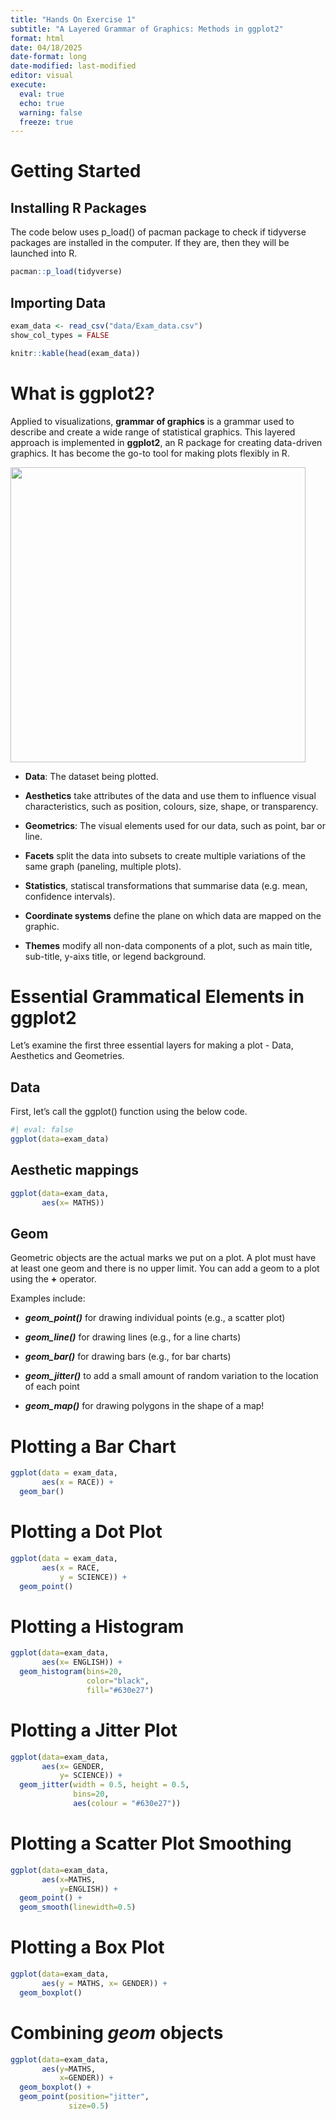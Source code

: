 ```yaml
---
title: "Hands On Exercise 1"
subtitle: "A Layered Grammar of Graphics: Methods in ggplot2"
format: html
date: 04/18/2025
date-format: long
date-modified: last-modified
editor: visual
execute:
  eval: true
  echo: true
  warning: false
  freeze: true
---
```


# Getting Started

## Installing R Packages

The code below uses p_load() of pacman package to check if tidyverse packages are installed in the computer. If they are, then they will be launched into R.

```r
pacman::p_load(tidyverse)

```

## Importing Data

```r
exam_data <- read_csv("data/Exam_data.csv")
show_col_types = FALSE

knitr::kable(head(exam_data))
```

# What is ggplot2?

Applied to visualizations, **grammar of graphics** is a grammar used to describe and create a wide range of statistical graphics. This layered approach is implemented in **ggplot2**, an R package for creating data-driven graphics. It has become the go-to tool for making plots flexibly in R.

![](images/clipboard-950964217.png){fig-align="center" width="472"}

-   **Data**: The dataset being plotted.

-   **Aesthetics** take attributes of the data and use them to influence visual characteristics, such as position, colours, size, shape, or transparency.

-   **Geometrics**: The visual elements used for our data, such as point, bar or line.

-   **Facets** split the data into subsets to create multiple variations of the same graph (paneling, multiple plots).

-   **Statistics**, statiscal transformations that summarise data (e.g. mean, confidence intervals).

-   **Coordinate systems** define the plane on which data are mapped on the graphic.

-   **Themes** modify all non-data components of a plot, such as main title, sub-title, y-aixs title, or legend background.

# **Essential Grammatical Elements in ggplot2**

Let's examine the first three essential layers for making a plot - Data, Aesthetics and Geometries.

## **Data**

First, let's call the ggplot() function using the below code.

```r
#| eval: false
ggplot(data=exam_data)
```

## Aesthetic mappings

```r
ggplot(data=exam_data, 
       aes(x= MATHS))
```

## Geom

Geometric objects are the actual marks we put on a plot. A plot must have at least one geom and there is no upper limit. You can add a geom to a plot using the **+** operator.

Examples include:

-   ***geom_point()*** for drawing individual points (e.g., a scatter plot)

-   ***geom_line()*** for drawing lines (e.g., for a line charts)

-   ***geom_bar()*** for drawing bars (e.g., for bar charts)

-   ***geom_jitter()*** to add a small amount of random variation to the location of each point

-   ***geom_map()*** for drawing polygons in the shape of a map!

# Plotting a Bar Chart

```r
ggplot(data = exam_data,
       aes(x = RACE)) + 
  geom_bar()

```

# Plotting a Dot Plot

```r
ggplot(data = exam_data,
       aes(x = RACE,
           y = SCIENCE)) + 
  geom_point()
```

# Plotting a Histogram

```r
ggplot(data=exam_data, 
       aes(x= ENGLISH)) +
  geom_histogram(bins=20,            
                 color="black",      
                 fill="#630e27") 

```

# Plotting a Jitter Plot

```r
ggplot(data=exam_data, 
       aes(x= GENDER, 
           y= SCIENCE)) +
  geom_jitter(width = 0.5, height = 0.5,
              bins=20, 
              aes(colour = "#630e27"))
```

# Plotting a Scatter Plot Smoothing

```r
ggplot(data=exam_data, 
       aes(x=MATHS, 
           y=ENGLISH)) +
  geom_point() +
  geom_smooth(linewidth=0.5)
```

# Plotting a Box Plot

```r
ggplot(data=exam_data, 
       aes(y = MATHS, x= GENDER)) +
  geom_boxplot()
```

# **Combining *geom* objects**

```r
ggplot(data=exam_data,
       aes(y=MATHS,
           x=GENDER)) +
  geom_boxplot() +
  geom_point(position="jitter",
             size=0.5)
```

